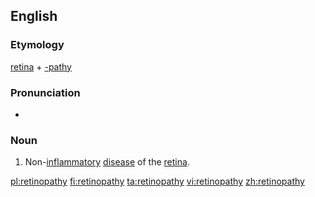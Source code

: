 ==English==

===Etymology===

[[retina]] + [[-pathy]]

===Pronunciation===
*{{IPA|/ˌɹɛtɨnˈɑːpəθi/}}

===Noun===
{{en-noun|pl=retinopathies}}

# {{context|medicine}} Non-[[inflammatory]] [[disease]] of the [[retina]].

[[pl:retinopathy]]
[[fi:retinopathy]]
[[ta:retinopathy]]
[[vi:retinopathy]]
[[zh:retinopathy]]